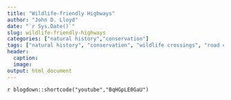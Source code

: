 ```yaml
---
title: "Wildlife-friendly Highways"
author: "John D. Lloyd"
date: "`r Sys.Date()`"
slug: wildlife-friendly-highways
categories: ["natural history","conservation"]
tags: ["natural history", "conservation", "wildlife crossings", "road crossings", "roadkill"]
header:
  caption: 
  image: 
output: html_document
---
```

`r blogdown::shortcode("youtube","BqHGpLE0GaU")`

